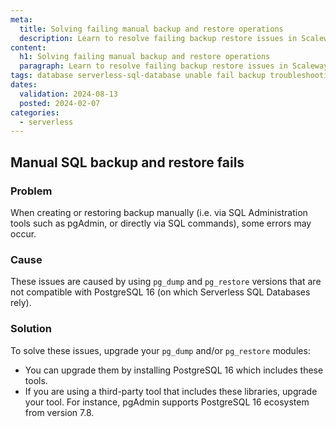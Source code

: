 ```yaml
---
meta:
  title: Solving failing manual backup and restore operations
  description: Learn to resolve failing backup restore issues in Scaleway SQL databases.
content:
  h1: Solving failing manual backup and restore operations
  paragraph: Learn to resolve failing backup restore issues in Scaleway SQL databases.
tags: database serverless-sql-database unable fail backup troubleshooting restore error
dates:
  validation: 2024-08-13
  posted: 2024-02-07
categories:
  - serverless
---
```


## Manual SQL backup and restore fails

### Problem

When creating or restoring backup manually (i.e. via SQL Administration tools such as pgAdmin, or directly via SQL commands), some errors may occur.

### Cause

These issues are caused by using `pg_dump` and `pg_restore` versions that are not compatible with PostgreSQL 16 (on which Serverless SQL Databases rely).

### Solution

To solve these issues, upgrade your `pg_dump` and/or `pg_restore` modules:

- You can upgrade them by installing PostgreSQL 16 which includes these tools.
- If you are using a third-party tool that includes these libraries, upgrade your tool. For instance, pgAdmin supports PostgreSQL 16 ecosystem from version 7.8.